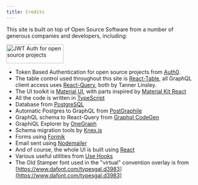 ```yaml
---
title: Credits
---
```

This site is built on top of Open Source Software from a number of generous companies and developers, including:

<a href='https://auth0.com/?utm_source=oss&utm_medium=gp&utm_campaign=oss' target='_blank' rel='noopener noreferrer'>
  <img
    width='150'
    height='50'
    alt='JWT Auth for open source projects'
    src='//cdn.auth0.com/oss/badges/a0-badge-light.png'
  />
</a>

- Token Based Authentication for open source projects from [Auth0](https://auth0.com/?utm_source=oss&utm_medium=gp&utm_campaign=oss).
- The table control used throughout this site is [React-Table](https://react-table.tanstack.com/), all GraphQL client access uses
  [React-Query](https://react-query.tanstack.com/), both by Tanner Linsley.
- The UI toolkit is [Material UI](https://material-ui.com/), with parts inspired by [Material Kit React](https://demos.creative-tim.com/material-kit-react)
- All the code is written in [TypeScript](https://www.typescriptlang.org/)
- Database from [PostgreSQL](https://www.postgresql.org)
- Automatic Postgres to GraphQL from [PostGraphile](https://www.graphile.org/postgraphile/)
- GraphQL schema to React-Query from [Graphql CodeGen](https://graphql-code-generator.com/)
- GraphiQL Explorer by [OneGraph](https://www.onegraph.com/)
- Schema migration tools by [Knex.js](http://knexjs.org/)
- Forms using [Formik](https://formik.org/)
- Email sent using [Nodemailer](https://nodemailer.com/about/')
- And of course, the whole UI is built using [React](https://reactjs.org/)
- Various useful utilities from [Use Hooks](https://usehooks.com)
- The Old Stamper font used in the "virtual" convention overlay is from [https://www.dafont.com/typesgal.d3983](https://www.dafont.com/typesgal.d3983)
